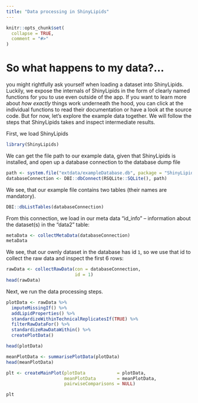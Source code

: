 ```yaml
---
title: "Data processing in ShinyLipids"
---
```


```r
knitr::opts_chunk$set(
  collapse = TRUE,
  comment = "#>"
)
```

# So what happens to my data?...

you might rightfully ask yourself when loading a dataset into ShinyLipids.
Luckily, we expose the internals of ShinyLipids in the form
of clearly named functions for you to use even outside of
the app. If you want to learn more about _how exactly_ things
work underneath the hood, you can click at the
individual functions to read their documentation or
have a look at the source code.
But for now, let's explore the example data together.
We will follow the steps that ShinyLipids takes and inspect intermediate
results.

First, we load ShinyLipids

```r
library(ShinyLipids)
```

We can get the file path to our example data, given that
ShinyLipids is installed, and open up a database connection to
the database dump file

```r
path <- system.file("extdata/exampleDatabase.db", package = "ShinyLipids")
databaseConnection <- DBI::dbConnect(RSQLite::SQLite(), path)
```

We see, that our example file contains two tables (their names are mandatory).

```r
DBI::dbListTables(databaseConnection)
```

From this connection, we load in our meta data "id_info" -- information
about the dataset(s) in the "data2" table:

```r
metaData <- collectMetaData(databaseConnection)
metaData
```

We see, that our ownly dataset in the database has id `1`, so
we  use that id to collect the raw data and inspect the first 6 rows:

```r
rawData <- collectRawData(con = databaseConnection,
                          id = 1)
head(rawData)
```

Next, we run the data processing steps.

```r
plotData <- rawData %>%
  imputeMissingIf() %>% 
  addLipidProperties() %>% 
  standardizeWithinTechnicalReplicatesIf(TRUE) %>%
  filterRawDataFor() %>%
  standardizeRawDataWithin() %>%
  createPlotData()

head(plotData)
```

```r
meanPlotData <- summarisePlotData(plotData)
head(meanPlotData)
```


```r
plt <- createMainPlot(plotData            = plotData,
                      meanPlotData        = meanPlotData,
                      pairwiseComparisons = NULL)

plt
```

